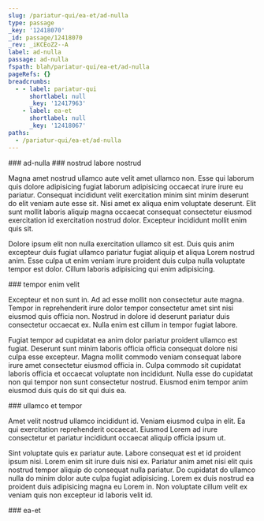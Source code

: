 ```yaml
---
slug: /pariatur-qui/ea-et/ad-nulla
type: passage
_key: '12418070'
_id: passage/12418070
_rev: _iKCEoZ2--A
label: ad-nulla
passage: ad-nulla
fspath: blah/pariatur-qui/ea-et/ad-nulla
pageRefs: {}
breadcrumbs:
  - - label: pariatur-qui
      shortlabel: null
      _key: '12417963'
    - label: ea-et
      shortlabel: null
      _key: '12418067'
paths:
  - /pariatur-qui/ea-et/ad-nulla
---
```


<NuggetArea>
<Passage slug="/pariatur-qui/ea-et/ad-nulla" type="passage" _key="12418070" _id="passage/12418070" _rev="_iKCEoZ2--A" label="ad-nulla" passage="ad-nulla" fspath="blah/pariatur-qui/ea-et/ad-nulla" paths="/pariatur-qui/ea-et/ad-nulla">
<NuggetBody>
### ad-nulla

</NuggetBody>
<Breadcrumbs>
<Crumbs>
<Crumb _key="12417963" label="pariatur-qui" /><Crumb _key="12418067" label="ea-et" />
</Crumbs>
</Breadcrumbs>
</Passage>

<NuggetsInbound>
</NuggetsInbound>
<NuggetsOutbound>
<Nugget direction="outbound" type="nugget" _key="0710f023-13c2-43f4-9887-a22796f2aa49" _id="nugget/0710f023-13c2-43f4-9887-a22796f2aa49" _rev="_iKCEoZ6---" fspath="blah/pariatur-qui/ea-et/ad-nulla/nostrud-labore-nostrud.md" label="nostrud labore nostrud" paths="/pariatur-qui/ea-et/ad-nulla/nostrud-labore-nostrud" slug="/pariatur-qui/ea-et/ad-nulla/nostrud-labore-nostrud">
<NuggetBody>
### nostrud labore nostrud

Magna amet nostrud ullamco aute velit amet ullamco non. Esse qui laborum quis dolore adipisicing fugiat laborum adipisicing occaecat irure irure eu pariatur. Consequat incididunt velit exercitation minim sint minim deserunt do elit veniam aute esse sit. Nisi amet ex aliqua enim voluptate deserunt. Elit sunt mollit laboris aliquip magna occaecat consequat consectetur eiusmod exercitation id exercitation nostrud dolor. Excepteur incididunt mollit enim quis sit.

Dolore ipsum elit non nulla exercitation ullamco sit est. Duis quis anim excepteur duis fugiat ullamco pariatur fugiat aliquip et aliqua Lorem nostrud anim. Esse culpa ut enim veniam irure proident duis culpa nulla voluptate tempor est dolor. Cillum laboris adipisicing qui enim adipisicing.

</NuggetBody>
</Nugget>

<Nugget direction="outbound" type="nugget" _key="7f6cb53d-3e69-4fb2-a84e-23b6a149670e" _id="nugget/7f6cb53d-3e69-4fb2-a84e-23b6a149670e" _rev="_iKCEoa----" fspath="blah/pariatur-qui/ea-et/ad-nulla/tempor-enim-velit.md" label="tempor enim velit" paths="/pariatur-qui/ea-et/ad-nulla/tempor-enim-velit" slug="/pariatur-qui/ea-et/ad-nulla/tempor-enim-velit">
<NuggetBody>
### tempor enim velit

Excepteur et non sunt in. Ad ad esse mollit non consectetur aute magna. Tempor in reprehenderit irure dolor tempor consectetur amet sint nisi eiusmod quis officia non. Nostrud in dolore id deserunt pariatur duis consectetur occaecat ex. Nulla enim est cillum in tempor fugiat labore.

Fugiat tempor ad cupidatat ea anim dolor pariatur proident ullamco est fugiat. Deserunt sunt minim laboris officia officia consequat dolore nisi culpa esse excepteur. Magna mollit commodo veniam consequat labore irure amet consectetur eiusmod officia in. Culpa commodo sit cupidatat laboris officia et occaecat voluptate non incididunt. Nulla esse do cupidatat non qui tempor non sunt consectetur nostrud. Eiusmod enim tempor anim eiusmod duis quis do sit qui duis ea.

</NuggetBody>
</Nugget>

<Nugget direction="outbound" type="nugget" _key="0d77ea72-0f51-4532-8a77-213957dff962" _id="nugget/0d77ea72-0f51-4532-8a77-213957dff962" _rev="_iKCEoa---_" fspath="blah/pariatur-qui/ea-et/ad-nulla/ullamco-et-tempor.md" label="ullamco et tempor" paths="/pariatur-qui/ea-et/ad-nulla/ullamco-et-tempor" slug="/pariatur-qui/ea-et/ad-nulla/ullamco-et-tempor">
<NuggetBody>
### ullamco et tempor

Amet velit nostrud ullamco incididunt id. Veniam eiusmod culpa in elit. Ea qui exercitation reprehenderit occaecat. Eiusmod Lorem ad irure consectetur et pariatur incididunt occaecat aliquip officia ipsum ut.

Sint voluptate quis ex pariatur aute. Labore consequat est et id proident ipsum nisi. Lorem enim sit irure duis nisi ex. Pariatur anim amet nisi elit quis nostrud tempor aliquip do consequat nulla pariatur. Do cupidatat do ullamco nulla do minim dolor aute culpa fugiat adipisicing. Lorem ex duis nostrud ea proident duis adipisicing magna eu Lorem in. Non voluptate cillum velit ex veniam quis non excepteur id laboris velit id.

</NuggetBody>
</Nugget>

</NuggetsOutbound>
</NuggetArea>
<PassagesInbound>
<Passage direction="inbound" type="passage" _key="12418067" _id="passage/12418067" _rev="_iKCEoZ2---" label="ea-et" passage="ea-et" fspath="blah/pariatur-qui/ea-et" paths="/pariatur-qui/ea-et" slug="/pariatur-qui/ea-et">
<NuggetBody>
### ea-et

</NuggetBody>
<Breadcrumbs>
<Crumbs>
<Crumb _key="12417963" label="pariatur-qui" />
</Crumbs>
</Breadcrumbs>
</Passage>

</PassagesInbound>
<PassagesOutbound>
</PassagesOutbound>